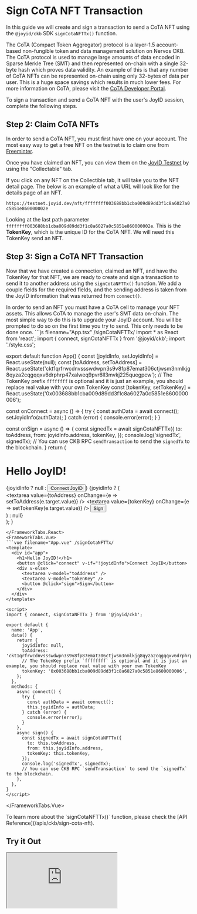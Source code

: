 
# Sign CoTA NFT Transaction

In this guide we will create and sign a transaction to send a CoTA NFT using the `@joyid/ckb` SDK `signCotaNFTTx()` function.

The CoTA (Compact Token Aggregator) protocol is a layer-1.5 account-based non-fungible token and data management solution on Nervos CKB. The CoTA protocol is used to manage large amounts of data encoded in Sparse Merkle Tree (SMT) and then represented on-chain with a single 32-byte hash which proves data validity. An example of this is that any number of CoTA NFTs can be represented on-chain using only 32-bytes of data per user. This is a huge space savings which results in much lower fees. For more information on CoTA, please visit the [CoTA Developer Portal](https://www.cotadev.io/).

To sign a transaction and send a CoTA NFT with the user's JoyID session, complete the following steps.

<Step1SaveUsersJoyidInfo />

## Step 2: Claim CoTA NFTs

In order to send a CoTA NFT, you must first have one on your account. The most easy way to get a free NFT on the testnet is to claim one from [Freeminter](https://free.nftbox.me/).

Once you have claimed an NFT, you can view them on the [JoyID Testnet](https://testnet.joyid.dev/) by using the "Collectable" tab. 

If you click on any NFT on the Collectible tab, it will take you to the NFT detail page. The below is an example of what a URL will look like for the details page of an NFT.

`https://testnet.joyid.dev/nft/ffffffff003688bb1cba009d89dd3f1c8a6027a0c5851e860000002e`

Looking at the last path parameter `ffffffff003688bb1cba009d89dd3f1c8a6027a0c5851e860000002e`. This is the **TokenKey**, which is the unique ID for the CoTA NFT. We will need this TokenKey send an NFT.

## Step 3: Sign a CoTA NFT Transaction

Now that we have created a connection, claimed an NFT, and have the TokenKey for that NFT, we are ready to create and sign a transaction to send it to another address using the `signCotaNFTTx()` function. We add a couple fields for the required fields, and the sending address is taken from the JoyID information that was returned from `connect()`.

<Callout emoji="ℹ️" type="info">
In order to send an NFT you must have a CoTA cell to manage your NFT assets. This allows CoTA to manage the user's SMT data on-chain. The most simple way to do this is to upgrade your JoyID account. You will be prompted to do so on the first time you try to send. This only needs to be done once.
</Callout>

<NodeCodeDoesNotBroadcast />

<FrameworkTabs>
<FrameworkTabs.React>
```js filename="App.tsx" /signCotaNFTTx/
import * as React from 'react';
import { connect, signCotaNFTTx } from '@joyid/ckb';
import './style.css';

export default function App() {
  const [joyidInfo, setJoyidInfo] = React.useState(null);
  const [toAddress, setToAddress] = React.useState('ckt1qrfrwcdnvssswdwpn3s9v8fp87emat306ctjwsm3nmlkjg8qyza2cqgqqxv6drphrp47xalweq9pvr6ll3mvkj225quegpcw');
  // The TokenKey prefix `ffffffff` is optional and it is just an example, you should replace real value with your own TokenKey
  const [tokenKey, setTokenKey] = React.useState('0x003688bb1cba009d89dd3f1c8a6027a0c5851e8600000006');

  const onConnect = async () => {
    try {
      const authData = await connect();
      setJoyidInfo(authData);
    } catch (error) {
      console.error(error);
    }
  }

  const onSign = async () => {
    const signedTx = await signCotaNFTTx({
      to: toAddress,
      from: joyidInfo.address,
      tokenKey,
    });
    console.log('signedTx', signedTx);
    // You can use CKB RPC `sendTransaction` to send the `signedTx` to the blockchain.
  }
  return (
    <div>
      <h1>Hello JoyID!</h1>
      {joyidInfo ? null : <button onClick={onConnect}>Connect JoyID</button>}
      {joyidInfo ? (
        <div>
          <textarea value={toAddress} onChange={e => setToAddress(e.target.value)} />
          <textarea value={tokenKey} onChange={e => setTokenKey(e.target.value)} />
          <button onClick={onSign}>Sign</button>
        </div>
      ) : null}
    </div>
  );
}
```
</FrameworkTabs.React>
<FrameworkTabs.Vue>
```vue filename="App.vue" /signCotaNFTTx/
<template>
  <div id="app">
    <h1>Hello JoyID!</h1>
    <button @click="connect" v-if="!joyidInfo">Connect JoyID</button>
    <div v-else>
      <textarea v-model="toAddress" />
      <textarea v-model="tokenKey" />
      <button @click="sign">Sign</button>
    </div>
  </div>
</template>

<script>
import { connect, signCotaNFTTx } from '@joyid/ckb';

export default {
  name: 'App',
  data() {
    return {
      joyidInfo: null,
      toAddress: 'ckt1qrfrwcdnvssswdwpn3s9v8fp87emat306ctjwsm3nmlkjg8qyza2cqgqqxv6drphrp47xalweq9pvr6ll3mvkj225quegpcw',
      // The TokenKey prefix `ffffffff` is optional and it is just an example, you should replace real value with your own TokenKey
      tokenKey: '0x003688bb1cba009d89dd3f1c8a6027a0c5851e8600000006',
    };
  },
  methods: {
    async connect() {
      try {
        const authData = await connect();
        this.joyidInfo = authData;
      } catch (error) {
        console.error(error);
      }
    },
    async sign() {
      const signedTx = await signCotaNFTTx({
        to: this.toAddress,
        from: this.joyidInfo.address,
        tokenKey: this.tokenKey,
      });
      console.log('signedTx', signedTx);
      // You can use CKB RPC `sendTransaction` to send the `signedTx` to the blockchain.
    },
  },
}
</script>
```
</FrameworkTabs.Vue>
</FrameworkTabs>

<Callout emoji="ℹ️" type="info">
To learn more about the `signCotaNFTTx()` function, please check the [API Reference](/apis/ckb/sign-cota-nft).
</Callout>

## Try it Out

<ClickToActivate>
  <FrameworkTabs>
    <FrameworkTabs.React>
      <iframe className="sandbox" src="https://stackblitz.com/edit/react-joyid-ckb-sign-nft-tx-vrwjjv?embed=1&file=src%2FApp.tsx&view=preview" />
    </FrameworkTabs.React>
    <FrameworkTabs.Vue>
      <iframe className="sandbox" src="https://stackblitz.com/edit/vue-joyid-ckb-sign-nft-tx-zmtnc6?embed=1&file=src%2FApp.vue&view=preview" />
    </FrameworkTabs.Vue>
  </FrameworkTabs>
</ClickToActivate>
